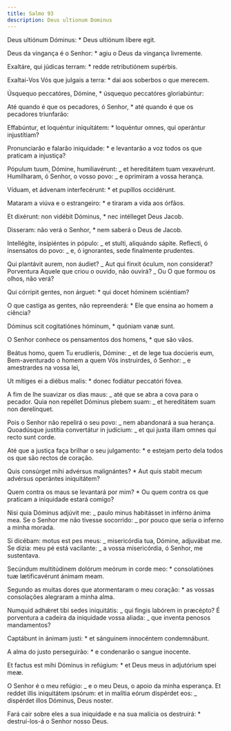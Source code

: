 ```yaml
---
title: Salmo 93
description: Deus ultionum Dominus
---
```


<div class="side-by-side not-content">

Deus ultiónum Dóminus: \* Deus ultiónum líbere egit.

Deus da vingança é o Senhor: \* agiu o Deus da vingança livremente.

Exaltáre, qui júdicas terram: \* redde retributiónem supérbis.

Exaltai-Vos Vós que julgais a terra: \* dai aos soberbos o que merecem.

Úsquequo peccatóres, Dómine, \* úsquequo peccatóres gloriabúntur:

Até quando é que os pecadores, ó Senhor, \* até quando é que os pecadores triunfarão:

Effabúntur, et loquéntur iniquitátem: \* loquéntur omnes, qui operántur injustítiam?

Pronunciarão e falarão iniquidade: \* e levantarão a voz todos os que praticam a injustiça?

Pópulum tuum, Dómine, humiliavérunt: _ et hereditátem tuam vexavérunt. Humilharam, ó Senhor, o vosso povo: _ e oprimiram a vossa herança.

Víduam, et ádvenam interfecérunt: \* et pupíllos occidérunt.

Mataram a viúva e o estrangeiro: \* e tiraram a vida aos órfãos.

Et dixérunt: non vidébit Dóminus, \* nec intélleget Deus Jacob.

Disseram: não verá o Senhor, \* nem saberá o Deus de Jacob.

Intellégite, insipiéntes in pópulo: _ et stulti, aliquándo sápite. Reflecti, ó insensatos do povo: _ e, ó ignorantes, sede finalmente prudentes.

Qui plantávit aurem, non áudiet? _ Aut qui finxit óculum, non consíderat? Porventura Aquele que criou o ouvido, não ouvirá? _ Ou O que formou os olhos, não verá?

Qui córripit gentes, non árguet: \* qui docet hóminem sciéntiam?

O que castiga as gentes, não repreenderá: \* Ele que ensina ao homem a ciência?

Dóminus scit cogitatiónes hóminum, \* quóniam vanæ sunt.

O Senhor conhece os pensamentos dos homens, \* que são vãos.

Beátus homo, quem Tu erudíeris, Dómine: _ et de lege tua docúeris eum, Bem-aventurado o homem a quem Vós instruirdes, ó Senhor: _ e amestrardes na vossa lei,

Ut mítiges ei a diébus malis: \* donec fodiátur peccatóri fóvea.

A fim de lhe suavizar os dias maus: _ até que se abra a cova para o pecador. Quia non repéllet Dóminus plebem suam: _ et hereditátem suam non derelínquet.

Pois o Senhor não repelirá o seu povo: _ nem abandonará a sua herança. Quoadúsque justítia convertátur in judícium: _ et qui juxta illam omnes qui recto sunt corde.

Até que a justiça faça brilhar o seu julgamento: \* e estejam perto dela todos os que são rectos de coração.

Quis consúrget mihi advérsus malignántes? \* Aut quis stabit mecum advérsus operántes iniquitátem?

Quem contra os maus se levantará por mim? \* Ou quem contra os que praticam a iniquidade estará comigo?

Nisi quia Dóminus adjúvit me: _ paulo minus habitásset in inférno ánima mea. Se o Senhor me não tivesse socorrido: _ por pouco que seria o inferno a minha morada.

Si dicébam: motus est pes meus: _ misericórdia tua, Dómine, adjuvábat me. Se dizia: meu pé está vacilante: _ a vossa misericórdia, ó Senhor, me sustentava.

Secúndum multitúdinem dolórum meórum in corde meo: \* consolatiónes tuæ lætificavérunt ánimam meam.

Segundo as muitas dores que atormentaram o meu coração: \* as vossas consolações alegraram a minha alma.

Numquid adhǽret tibi sedes iniquitátis: _ qui fingis labórem in præcépto? É porventura a cadeira da iniquidade vossa aliada: _ que inventa penosos mandamentos?

Captábunt in ánimam justi: \* et sánguinem innocéntem condemnábunt.

A alma do justo perseguirão: \* e condenarão o sangue inocente.

Et factus est mihi Dóminus in refúgium: \* et Deus meus in adjutórium spei meæ.

O Senhor é o meu refúgio: _ e o meu Deus, o apoio da minha esperança. Et reddet illis iniquitátem ipsórum: et in malítia eórum dispérdet eos: _ dispérdet illos Dóminus, Deus noster.

Fará cair sobre eles a sua iniquidade e na sua malícia os destruirá: \* destruí-los-á o Senhor nosso Deus.

</div>
